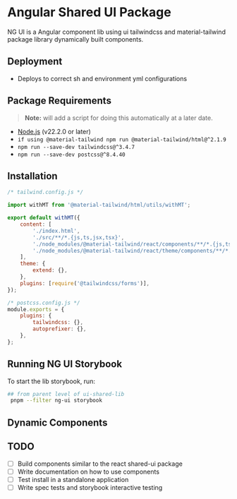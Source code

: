 
<Meta title="TailwindUI/Introduction" />

# Angular Shared UI Package

NG UI is a Angular component lib using ui tailwindcss and material-tailwind package library dynamically built components.

## Deployment

-   Deploys to correct sh and environment yml configurations

## Package Requirements

> **Note:** will add a script for doing this automatically at a later date.

-   [Node.js](https://nodejs.org/) (v22.2.0 or later)
-   `if using @material-tailwind npm run @material-tailwind/html@^2.1.9`
-   `npm run --save-dev tailwindcss@^3.4.7`
-   `npm run --save-dev postcss@^8.4.40`

## Installation

```javascript
/* tailwind.config.js */

import withMT from '@material-tailwind/html/utils/withMT';

export default withMT({
    content: [
        './index.html',
        './src/**/*.{js,ts,jsx,tsx}',
        './node_modules/@material-tailwind/react/components/**/*.{js,ts,jsx,tsx}',
        './node_modules/@material-tailwind/react/theme/components/**/*.{js,ts,jsx,tsx}',
    ],
    theme: {
        extend: {},
    },
    plugins: [require('@tailwindcss/forms')],
});

/* postcss.config.js */
module.exports = {
    plugins: {
        tailwindcss: {},
        autoprefixer: {},
    },
};
```

## Running NG UI Storybook

To start the lib storybook, run:

```bash
## from parent level of ui-shared-lib
 pnpm --filter ng-ui storybook
```

## Dynamic Components

## TODO

-   [ ] Build components similar to the react shared-ui package
-   [ ] Write documentation on how to use components
-   [ ] Test install in a standalone application
-   [ ] Write spec tests and storybook interactive testing
